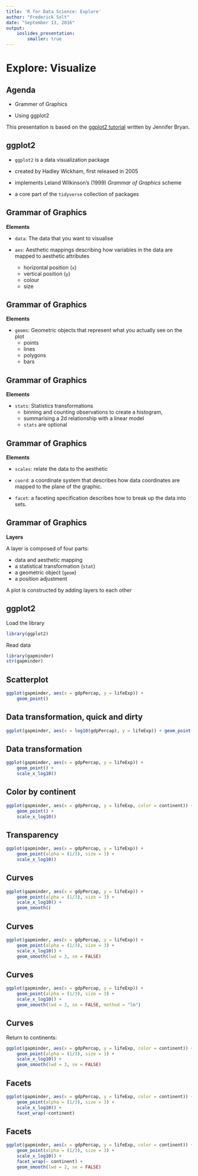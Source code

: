 ```yaml
---
title: 'R for Data Science: Explore'
author: "Frederick Solt"
date: "September 13, 2016"
output: 
    ioslides_presentation:
        smaller: true
---
```


<!-- ```{r setup, include=FALSE} -->
<!-- knitr::opts_chunk$set(echo = FALSE) -->
<!-- ``` -->

Explore: Visualize
===

## Agenda

- Grammer of Graphics

- Using ggplot2

This presentation is based on the [ggplot2 tutorial](https://github.com/jennybc/ggplot2-tutorial) written by Jennifer Bryan. 

## ggplot2

- `ggplot2` is a data visualization package

- created by Hadley Wickham, first released in 2005

- implements Leland Wilkinson's (1999) _Grammar of Graphics_ scheme

- a core part of the `tidyverse` collection of packages

## Grammar of Graphics

**Elements**

* `data`: The data that you want to visualise

* `aes`: Aesthetic mappings
describing how variables in the data are mapped to aesthetic attributes

    + horizontal position (`x`)
    + vertical position (`y`)
    + colour
    + size

## Grammar of Graphics

**Elements**

- `geoms`: Geometric objects that represent what you actually see on
the plot
  + points
  + lines
  + polygons
  + bars

## Grammar of Graphics

**Elements**

- `stats`: Statistics transformations
  + binning and counting observations to create a histogram,
  + summarising a 2d relationship with a linear model
  + `stats` are optional


## Grammar of Graphics

**Elements**

- `scales`: relate the data to the aesthetic

- `coord`: a coordinate system that describes how data coordinates are
mapped to the plane of the graphic.

- `facet`: a faceting specification describes how to break up the data into sets.

## Grammar of Graphics

**Layers**

A layer is composed of four parts:

* data and aesthetic mapping
* a statistical transformation (`stat`)
* a geometric object (`geom`)
* a position adjustment

A plot is constructed by adding layers to each other

## ggplot2

Load the library
```r
library(ggplot2)
```

Read data
```r
library(gapminder)
str(gapminder)
```

## Scatterplot
```r
ggplot(gapminder, aes(x = gdpPercap, y = lifeExp)) + 
    geom_point()
```

## Data transformation, quick and dirty
```r
ggplot(gapminder, aes(x = log10(gdpPercap), y = lifeExp)) + geom_point()
```

## Data transformation
```r
ggplot(gapminder, aes(x = gdpPercap, y = lifeExp)) + 
    geom_point() +
    scale_x_log10()
```

## Color by continent
```r
ggplot(gapminder, aes(x = gdpPercap, y = lifeExp, color = continent)) + 
    geom_point() +
    scale_x_log10()
```


## Transparency
```r
ggplot(gapminder, aes(x = gdpPercap, y = lifeExp)) + 
    geom_point(alpha = (1/3), size = 3) + 
    scale_x_log10() 

```


## Curves
```r
ggplot(gapminder, aes(x = gdpPercap, y = lifeExp)) + 
    geom_point(alpha = (1/3), size = 3) + 
    scale_x_log10() +
    geom_smooth()
```


## Curves

```r
ggplot(gapminder, aes(x = gdpPercap, y = lifeExp)) + 
    geom_point(alpha = (1/3), size = 3) + 
    scale_x_log10() +
    geom_smooth(lwd = 3, se = FALSE)
```


## Curves

```r
ggplot(gapminder, aes(x = gdpPercap, y = lifeExp)) + 
    geom_point(alpha = (1/3), size = 3) + 
    scale_x_log10() +
    geom_smooth(lwd = 3, se = FALSE, method = "lm")

```

## Curves

Return to continents:
```r
ggplot(gapminder, aes(x = gdpPercap, y = lifeExp, color = continent)) + 
    geom_point(alpha = (1/3), size = 3) + 
    scale_x_log10() +
    geom_smooth(lwd = 3, se = FALSE)
```


## Facets
```r
ggplot(gapminder, aes(x = gdpPercap, y = lifeExp, color = continent)) + 
    geom_point(alpha = (1/3), size = 3) + 
    scale_x_log10() +
    facet_wrap(~continent)

```

## Facets
```r
ggplot(gapminder, aes(x = gdpPercap, y = lifeExp, color = continent)) + 
    geom_point(alpha = (1/3), size = 3) + 
    scale_x_log10() +
    facet_wrap(~ continent) +
    geom_smooth(lwd = 2, se = FALSE)
```
